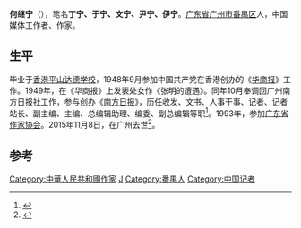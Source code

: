 '''何继宁'''（{{bd|1933年|7月|2015年|11月8日}}），笔名'''丁宁、于宁、文宁、尹宁、伊宁'''。[[广东省|广东省]][[广州市|广州市]][[番禺区|番禺区]]人，中国媒体工作者、作家。

== 生平 ==
毕业于[[香港平山达德学校|香港平山达德学校]]，1948年9月参加中国共产党在香港创办的《[[华商报_(香港)|华商报]]》工作。1949年，在《华商报》上发表处女作《张明的遭遇》。同年10月奉调回广州南方日报社工作，参与创办《[[南方日报|南方日报]]》，历任收发、文书、人事干事、记者、记者站长、副主编、主编、总编辑助理、编委、副总编辑等职<ref>{{cite book|editor=陈衡|title=广东文艺家大典|date=2007年7月|publisher=郑州：河南文艺出版社|isbn=7-80623-791-7|pages=130|accessdate=2015-11-12}}</ref>。1993年，参加[[广东省作家协会|广东省作家协会]]。2015年11月8日，在广州去世<ref>{{cite news|title=何继宁同志逝世|url=http://cpc.people.com.cn/n/2015/1110/c87393-27797795.html|accessdate=2015-11-12|agency=南方日报|archive-date=2018-10-01|archive-url=https://web.archive.org/web/20181001204918/http://cpc.people.com.cn/n/2015/1110/c87393-27797795.html|dead-url=no}}</ref>。

==参考==
{{reflist}}

{{Authority control}}
{{DEFAULTSORT:He jining}}
[[Category:中華人民共和國作家|Category:中華人民共和國作家]]
[[Category:何姓|J]]
[[Category:番禺人|Category:番禺人]]
[[Category:中国记者|Category:中国记者]]
{{China-writer-stub}}
